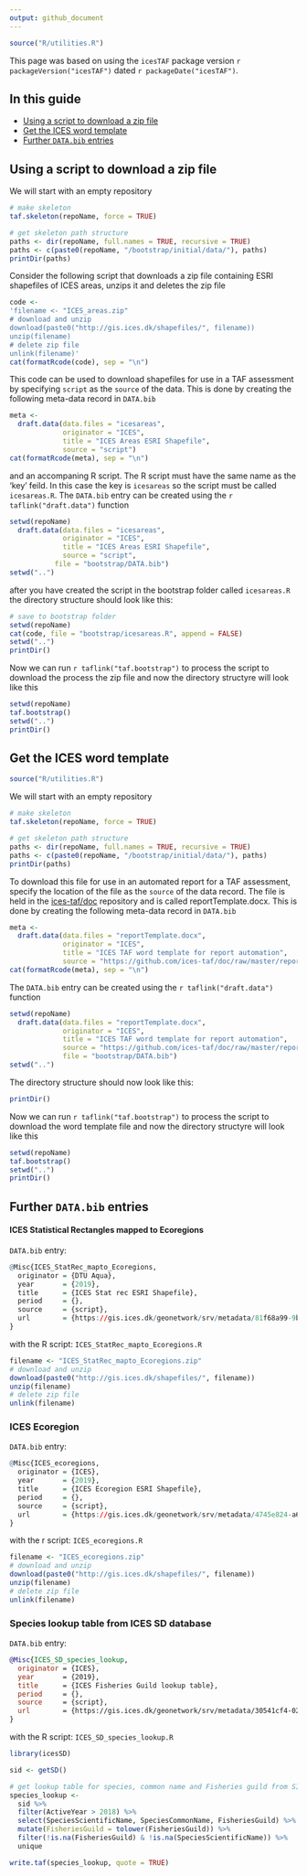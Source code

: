```yaml
---
output: github_document
---
```


  
```r
source("R/utilities.R")
```

This page was based on using the `icesTAF` package version ```r packageVersion("icesTAF")```
dated ```r packageDate("icesTAF")```.

## In this guide

* [Using a script to download a zip file](#Using-a-script-to-download-a-zip-file)
* [Get the ICES word template](#Get-the-ICES-word-template)
* [Further `DATA.bib` entries](#Further-DATA.bib-entries)

## Using a script to download a zip file

We will start with an empty repository
```r
# make skeleton
taf.skeleton(repoName, force = TRUE)

# get skeleton path structure
paths <- dir(repoName, full.names = TRUE, recursive = TRUE)
paths <- c(paste0(repoName, "/bootstrap/initial/data/"), paths)
printDir(paths)
```

Consider the following script that downloads a zip file containing ESRI
shapefiles of ICES areas, unzips it and deletes the zip file
```r
code <- 
'filename <- "ICES_areas.zip"
# download and unzip
download(paste0("http://gis.ices.dk/shapefiles/", filename))
unzip(filename)
# delete zip file
unlink(filename)'
cat(formatRcode(code), sep = "\n")
```

This code can be used to download shapefiles for use in a TAF assessment by
specifying `script` as the `source` of the data.  This is done by creating
the following meta-data record in `DATA.bib`

```r
meta <- 
  draft.data(data.files = "icesareas",
             originator = "ICES", 
             title = "ICES Areas ESRI Shapefile",
             source = "script")
cat(formatRcode(meta), sep = "\n")
```

and an accompaning R script.  The R script must
have the same name as the 'key' feild.  In this case the key is `icesareas` so
the script must be called `icesareas.R`.  The `DATA.bib` entry can be created
using the `r taflink("draft.data")` function


```r
setwd(repoName)
  draft.data(data.files = "icesareas",
             originator = "ICES", 
             title = "ICES Areas ESRI Shapefile",
             source = "script",
           file = "bootstrap/DATA.bib")
setwd("..")
```

after you have created the script in the bootstrap folder called `icesareas.R`
the directory structure should look like this:

```r
# save to bootstrap folder
setwd(repoName)
cat(code, file = "bootstrap/icesareas.R", append = FALSE)
setwd("..")
printDir()
```

Now we can run  `r taflink("taf.bootstrap")` to process the script to download the 
process the zip file and now the directory structyre will look like this

```r
setwd(repoName)
taf.bootstrap()
setwd("..")
printDir()
```

## Get the ICES word template

```r
source("R/utilities.R")
```

We will start with an empty repository
```r
# make skeleton
taf.skeleton(repoName, force = TRUE)

# get skeleton path structure
paths <- dir(repoName, full.names = TRUE, recursive = TRUE)
paths <- c(paste0(repoName, "/bootstrap/initial/data/"), paths)
printDir(paths)
```


To download this file for use in an automated report for a
TAF assessment, specify the location of the file as the `source` 
of the data record.  The file is held in the 
[ices-taf/doc](https://github.com/ices-taf/doc) repository
and is called reportTemplate.docx. This is done by creating the following 
meta-data record in `DATA.bib`

```r
meta <- 
  draft.data(data.files = "reportTemplate.docx",
             originator = "ICES",
             title = "ICES TAF word template for report automation",
             source = "https://github.com/ices-taf/doc/raw/master/reportTemplate.docx")
cat(formatRcode(meta), sep = "\n")
```

The `DATA.bib` entry can be created using the `r taflink("draft.data")`
function

```r
setwd(repoName)
  draft.data(data.files = "reportTemplate.docx",
             originator = "ICES",
             title = "ICES TAF word template for report automation",
             source = "https://github.com/ices-taf/doc/raw/master/reportTemplate.docx",
             file = "bootstrap/DATA.bib")
setwd("..")
```

The directory structure should now look like this:

```r
printDir()
```

Now we can run  `r taflink("taf.bootstrap")` to process the script to
download the word template file and now the directory structyre will look like this

```r
setwd(repoName)
taf.bootstrap()
setwd("..")
printDir()
```

## Further `DATA.bib` entries

#### ICES Statistical Rectangles mapped to Ecoregions

`DATA.bib` entry:

```r
@Misc{ICES_StatRec_mapto_Ecoregions,
  originator = {DTU Aqua},
  year       = {2019},
  title      = {ICES Stat rec ESRI Shapefile},
  period     = {},
  source     = {script},
  url        = {https://gis.ices.dk/geonetwork/srv/metadata/81f68a99-9b91-4762-80d3-31c069731f44}
}
```

with the R script: `ICES_StatRec_mapto_Ecoregions.R`
```r
filename <- "ICES_StatRec_mapto_Ecoregions.zip"
# download and unzip
download(paste0("http://gis.ices.dk/shapefiles/", filename))
unzip(filename)
# delete zip file
unlink(filename)
```

### ICES Ecoregion

`DATA.bib` entry:
```r
@Misc{ICES_ecoregions,
  originator = {ICES},
  year       = {2019},
  title      = {ICES Ecoregion ESRI Shapefile},
  period     = {},
  source     = {script},
  url        = {https://gis.ices.dk/geonetwork/srv/metadata/4745e824-a612-4a1f-bc56-b540772166eb}
}
```

with the r script: `ICES_ecoregions.R`
```r
filename <- "ICES_ecoregions.zip"
# download and unzip
download(paste0("http://gis.ices.dk/shapefiles/", filename))
unzip(filename)
# delete zip file
unlink(filename)
```

### Species lookup table from ICES SD database

`DATA.bib` entry:
```bibtex
@Misc{ICES_SD_species_lookup,
  originator = {ICES},
  year       = {2019},
  title      = {ICES Fisheries Guild lookup table},
  period     = {},
  source     = {script},
  url        = {https://gis.ices.dk/geonetwork/srv/metadata/30541cf4-0236-437f-9757-596c5f793cff}
}
```

with the R script: `ICES_SD_species_lookup.R`
```r
library(icesSD)

sid <- getSD()

# get lookup table for species, common name and Fisheries guild from SID
species_lookup <- 
  sid %>%
  filter(ActiveYear > 2018) %>%
  select(SpeciesScientificName, SpeciesCommonName, FisheriesGuild) %>%
  mutate(FisheriesGuild = tolower(FisheriesGuild)) %>%
  filter(!is.na(FisheriesGuild) & !is.na(SpeciesScientificName)) %>%
  unique

write.taf(species_lookup, quote = TRUE)
```

